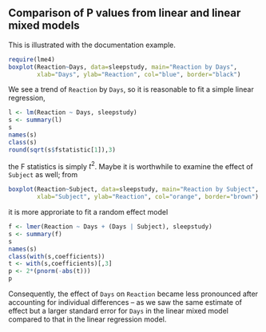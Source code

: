 ## Comparison of P values from linear and linear mixed models

This is illustrated with the documentation example.

```r
require(lme4)
boxplot(Reaction~Days, data=sleepstudy, main="Reaction by Days",
        xlab="Days", ylab="Reaction", col="blue", border="black")
```
We see a trend of `Reaction` by `Days`, so it is reasonable to fit a simple linear regression,
```r
l <- lm(Reaction ~ Days, sleepstudy)
s <- summary(l)
s
names(s)
class(s)
round(sqrt(s$fstatistic[1]),3)
```
the F statistics is simply $t^2$. Maybe it is worthwhile to examine the effect of `Subject` as well; from

```r
boxplot(Reaction~Subject, data=sleepstudy, main="Reaction by Subject",
        xlab="Subject", ylab="Reaction", col="orange", border="brown")
```
it is more approriate to fit a random effect model
```r
f <- lmer(Reaction ~ Days + (Days | Subject), sleepstudy)
s <- summary(f)
s
names(s)
class(with(s,coefficients))
t <- with(s,coefficients)[,3]
p <- 2*(pnorm(-abs(t)))
p
```
Consequently, the effect of `Days` on `Reaction` became less pronounced after accounting for individual differences -- as
we saw the same estimate of effect but a larger standard error for `Days` in the linear mixed model compared to that in the linear regression model.
